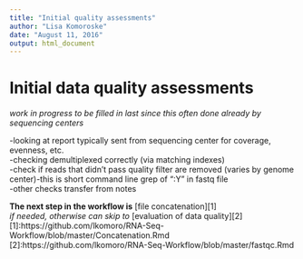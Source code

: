 ```yaml
---
title: "Initial quality assessments"
author: "Lisa Komoroske"
date: "August 11, 2016"
output: html_document
---
```

# Initial data quality assessments  
*work in progress to be filled in last since this often done already by sequencing centers*  

-looking at report typically sent from sequencing center for coverage, evenness, etc.  
-checking demultiplexed correctly (via matching indexes)  
-check if reads that didn't pass quality filter are removed (varies by genome center)-this is short command line grep of ":Y" in fastq file  
-other checks transfer from notes  


**The next step in the workflow is** [file concatenation][1]  
*if needed, otherwise can skip to* [evaluation of data quality][2]    
[1]:https://github.com/lkomoro/RNA-Seq-Workflow/blob/master/Concatenation.Rmd
[2]:https://github.com/lkomoro/RNA-Seq-Workflow/blob/master/fastqc.Rmd